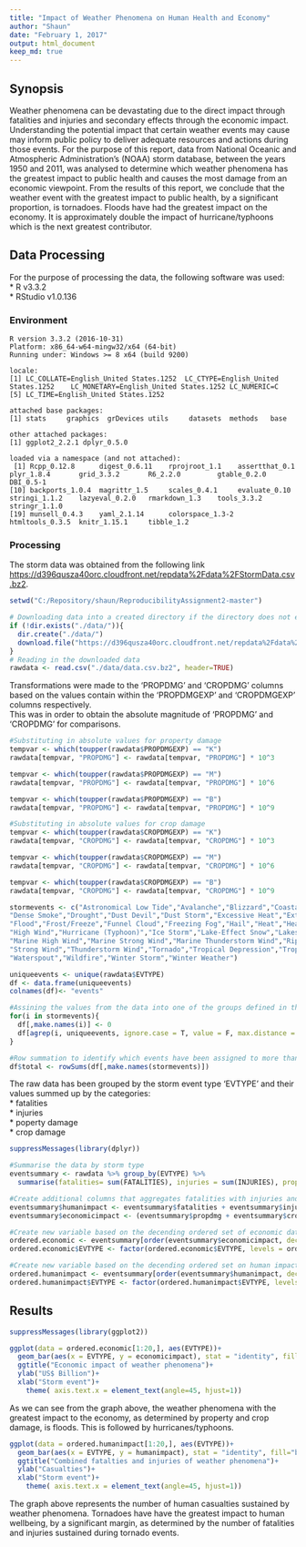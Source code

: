 ```yaml
---
title: "Impact of Weather Phenomena on Human Health and Economy"
author: "Shaun"
date: "February 1, 2017"
output: html_document
keep_md: true
---
```

## Synopsis

Weather phenomena can be devastating due to the direct impact through fatalities and injuries and secondary effects through the economic impact.
Understanding the potential impact that certain weather events may cause may inform public policy to deliver adequate resources and actions during those events.
For the purpose of this report, data from National Oceanic and Atmospheric Administration's (NOAA) storm database, between the years 1950 and 2011, was analysed to determine which weather phenomena has the greatest impact to public health and causes the most damage from an economic viewpoint.
From the results of this report, we conclude that the weather event with the greatest impact to public health, by a significant proportion, is tornadoes.
Floods have had the greatest impact on the economy. It is approximately double the impact of hurricane/typhoons which is the next greatest contributor.

## Data Processing

For the purpose of processing the data, the following software was used:  
* R v3.3.2  
* RStudio  v1.0.136  

### Environment 
```
R version 3.3.2 (2016-10-31)
Platform: x86_64-w64-mingw32/x64 (64-bit)
Running under: Windows >= 8 x64 (build 9200)

locale:
[1] LC_COLLATE=English_United States.1252  LC_CTYPE=English_United States.1252    LC_MONETARY=English_United States.1252 LC_NUMERIC=C                          
[5] LC_TIME=English_United States.1252    

attached base packages:
[1] stats     graphics  grDevices utils     datasets  methods   base     

other attached packages:
[1] ggplot2_2.2.1 dplyr_0.5.0  

loaded via a namespace (and not attached):
 [1] Rcpp_0.12.8      digest_0.6.11    rprojroot_1.1    assertthat_0.1   plyr_1.8.4       grid_3.3.2       R6_2.2.0         gtable_0.2.0     DBI_0.5-1       
[10] backports_1.0.4  magrittr_1.5     scales_0.4.1     evaluate_0.10    stringi_1.1.2    lazyeval_0.2.0   rmarkdown_1.3    tools_3.3.2      stringr_1.1.0   
[19] munsell_0.4.3    yaml_2.1.14      colorspace_1.3-2 htmltools_0.3.5  knitr_1.15.1     tibble_1.2  
```

### Processing

The storm data was obtained from the following link <https://d396qusza40orc.cloudfront.net/repdata%2Fdata%2FStormData.csv.bz2>.

```r
setwd("C:/Repository/shaun/ReproducibilityAssignment2-master")

# Downloading data into a created directory if the directory does not exist.
if (!dir.exists("./data/")){
  dir.create("./data/")
  download.file("https://d396qusza40orc.cloudfront.net/repdata%2Fdata%2FStormData.csv.bz2", destfile = "./data/data.csv.bz2")
}
# Reading in the downloaded data
rawdata <- read.csv("./data/data.csv.bz2", header=TRUE)
```

Transformations were made to the 'PROPDMG' and 'CROPDMG' columns based on the values contain within the 'PROPDMGEXP' and 'CROPDMGEXP' columns respectively.  
This was in order to obtain the absolute magnitude of 'PROPDMG' and 'CROPDMG' for comparisons.

```r
#Substituting in absolute values for property damage
tempvar <- which(toupper(rawdata$PROPDMGEXP) == "K")
rawdata[tempvar, "PROPDMG"] <- rawdata[tempvar, "PROPDMG"] * 10^3

tempvar <- which(toupper(rawdata$PROPDMGEXP) == "M")
rawdata[tempvar, "PROPDMG"] <- rawdata[tempvar, "PROPDMG"] * 10^6

tempvar <- which(toupper(rawdata$PROPDMGEXP) == "B")
rawdata[tempvar, "PROPDMG"] <- rawdata[tempvar, "PROPDMG"] * 10^9

#Substituting in absolute values for crop damage
tempvar <- which(toupper(rawdata$CROPDMGEXP) == "K")
rawdata[tempvar, "CROPDMG"] <- rawdata[tempvar, "CROPDMG"] * 10^3

tempvar <- which(toupper(rawdata$CROPDMGEXP) == "M")
rawdata[tempvar, "CROPDMG"] <- rawdata[tempvar, "CROPDMG"] * 10^6

tempvar <- which(toupper(rawdata$CROPDMGEXP) == "B")
rawdata[tempvar, "CROPDMG"] <- rawdata[tempvar, "CROPDMG"] * 10^9
```


```r
stormevents <- c("Astronomical Low Tide","Avalanche","Blizzard","Coastal Flood","Cold/Wind Chill","Debris Flow","Dense Fog",
"Dense Smoke","Drought","Dust Devil","Dust Storm","Excessive Heat","Extreme Cold/Wind Chill","Flash Flood",
"Flood","Frost/Freeze","Funnel Cloud","Freezing Fog","Hail","Heat","Heavy Rain","Heavy Snow","High Surf",
"High Wind","Hurricane (Typhoon)","Ice Storm","Lake-Effect Snow","Lakeshore Flood","Lightning","Marine Hail",
"Marine High Wind","Marine Strong Wind","Marine Thunderstorm Wind","Rip Current","Seiche","Sleet","Storm Surge/Tide",
"Strong Wind","Thunderstorm Wind","Tornado","Tropical Depression","Tropical Storm","Tsunami","Volcanic Ash",
"Waterspout","Wildfire","Winter Storm","Winter Weather")

uniqueevents <- unique(rawdata$EVTYPE)
df <- data.frame(uniqueevents)
colnames(df)<- "events"

#Assining the values from the data into one of the groups defined in the variable stormevents
for(i in stormevents){
  df[,make.names(i)] <- 0
  df[agrep(i, uniqueevents, ignore.case = T, value = F, max.distance = 1), make.names(i)] <- 1
}

#Row summation to identify which events have been assigned to more than one group
df$total <- rowSums(df[,make.names(stormevents)])
```

The raw data has been grouped by the storm event type 'EVTYPE' and their values summed up by the categories:  
* fatalities  
* injuries  
* poperty damage  
* crop damage  

```r
suppressMessages(library(dplyr))

#Summarise the data by storm type
eventsummary <- rawdata %>% group_by(EVTYPE) %>% 
  summarise(fatalities= sum(FATALITIES), injuries = sum(INJURIES), propdmg = sum(PROPDMG), cropdmg = sum(CROPDMG))

#Create additional columns that aggregates fatalities with injuries and property damage with crop damage
eventsummary$humanimpact <- eventsummary$fatalities + eventsummary$injuries
eventsummary$economicimpact <- (eventsummary$propdmg + eventsummary$cropdmg)/10^9

#Create new variable based on the decending ordered set of economic data (property and crop damage)
ordered.economic <- eventsummary[order(eventsummary$economicimpact, decreasing = TRUE),]
ordered.economic$EVTYPE <- factor(ordered.economic$EVTYPE, levels = ordered.economic$EVTYPE[order(ordered.economic$economicimpact, decreasing = TRUE)])

#Create new variable based on the decending ordered set on human impact data (fatalities and injuries)
ordered.humanimpact <- eventsummary[order(eventsummary$humanimpact, decreasing = TRUE),]
ordered.humanimpact$EVTYPE <- factor(ordered.humanimpact$EVTYPE, levels = ordered.humanimpact$EVTYPE[order(ordered.humanimpact$humanimpact, decreasing = TRUE)])
```

## Results

```r
suppressMessages(library(ggplot2))

ggplot(data = ordered.economic[1:20,], aes(EVTYPE))+
  geom_bar(aes(x = EVTYPE, y = economicimpact), stat = "identity", fill="blue")+
  ggtitle("Economic impact of weather phenomena")+
  ylab("US$ Billion")+
  xlab("Storm event")+
    theme( axis.text.x = element_text(angle=45, hjust=1))

```

As we can see from the graph above, the weather phenomena with the greatest impact to the economy, as determined by property and crop damage, is floods. This is followed by hurricanes/typhoons.

```r
ggplot(data = ordered.humanimpact[1:20,], aes(EVTYPE))+
  geom_bar(aes(x = EVTYPE, y = humanimpact), stat = "identity", fill="blue")+
  ggtitle("Combined fatalties and injuries of weather phenomena")+
  ylab("Casualties")+
  xlab("Storm event")+
    theme( axis.text.x = element_text(angle=45, hjust=1))
```

The graph above represents the number of human casualties sustained by weather phenomena. Tornadoes have have the greatest impact to human wellbeing, by a significant margin, as determined by the number of fatalities and injuries sustained during tornado events.
